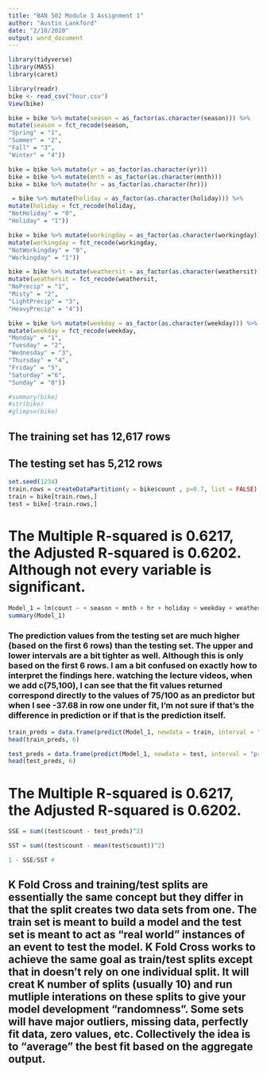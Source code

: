 ---
title: "BAN 502 Module 3 Assignment 1"
author: "Austin Lankford"
date: "2/10/2020"
output: word_document
---

```{r}
library(tidyverse)
library(MASS)
library(caret)
```

```{r}
library(readr)
bike <- read_csv("hour.csv")
View(bike)
```

```{r}
bike = bike %>% mutate(season = as_factor(as.character(season))) %>%
mutate(season = fct_recode(season,
"Spring" = "1",
"Summer" = "2",
"Fall" = "3",
"Winter" = "4"))
```

```{r}
bike = bike %>% mutate(yr = as_factor(as.character(yr)))
bike = bike %>% mutate(mnth = as_factor(as.character(mnth)))
bike = bike %>% mutate(hr = as_factor(as.character(hr)))
```

```{r}
 = bike %>% mutate(holiday = as_factor(as.character(holiday))) %>%
mutate(holiday = fct_recode(holiday,
"NotHoliday" = "0",
"Holiday" = "1"))
```

```{r}
bike = bike %>% mutate(workingday = as_factor(as.character(workingday))) %>%
mutate(workingday = fct_recode(workingday,
"NotWorkingday" = "0",
"Workingday" = "1"))
```

```{r}
bike = bike %>% mutate(weathersit = as_factor(as.character(weathersit))) %>%
mutate(weathersit = fct_recode(weathersit,
"NoPrecip" = "1",
"Misty" = "2",
"LightPrecip" = "3",
"HeavyPrecip" = "4"))
```

```{r}
bike = bike %>% mutate(weekday = as_factor(as.character(weekday))) %>%
mutate(weekday = fct_recode(weekday,
"Monday" = "1",
"Tuesday" = "2",
"Wednesday" = "3",
"Thursday" = "4",
"Friday" = "5",
"Saturday" ="6",
"Sunday" = "0"))
```

```{r}
#summary(bike)
#str(bike)
#glimpse(bike)
```


## The training set has 12,617 rows
## The testing set has 5,212 rows

```{r}
set.seed(1234) 
train.rows = createDataPartition(y = bike$count , p=0.7, list = FALSE)
train = bike[train.rows,] 
test = bike[-train.rows,]

```

# The Multiple R-squared is  0.6217, the Adjusted R-squared is  0.6202. Although not every variable is significant.
```{r}
Model_1 = lm(count ~ + season + mnth + hr + holiday + weekday + weathersit + temp, train,) 
summary(Model_1)
```

### The prediction values from the testing set are much higher (based on the first 6 rows) than the testing set. The upper and lower intervals are a bit tighter as well. Although this is only based on the first 6 rows. I am a bit confused on exactly how to interpret the findings here. watching the lecture videos, when we add c(75,100), I can see that the fit values returned correspond directly to the values of 75/100 as an predictor but when I see -37.68 in row one under fit, I'm not sure if that's the difference in prediction or if that is the prediction itself. 

```{r}
train_preds = data.frame(predict(Model_1, newdata = train, interval = "predict"))
head(train_preds, 6)


```


```{r}
test_preds = data.frame(predict(Model_1, newdata = test, interval = "predict"))
head(test_preds, 6)
```



# The Multiple R-squared is  0.6217, the Adjusted R-squared is  0.6202. 
```{r}
SSE = sum((test$count - test_preds)^2)

SST = sum((test$count - mean(test$count))^2) 

1 - SSE/SST #
```

## K Fold Cross and training/test splits are essentially the same concept but they differ in that the split creates two data sets from one. The train set is meant to build a model and the test set is meant to act as "real world" instances of an event to test the model. K Fold Cross works to achieve the same goal as train/test splits except that in doesn't rely on one individual split. It will creat K number of splits (usually 10) and run mutliple interations on these splits to give your model development "randomness". Some sets will have major outliers, missing data, perfectly fit data, zero values, etc. Collectively the idea is to "average" the best fit based on the aggregate output.


